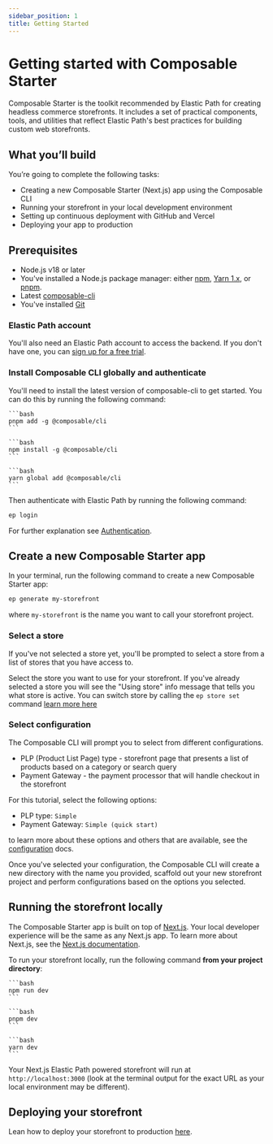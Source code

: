 ```yaml
---
sidebar_position: 1
title: Getting Started
---
```



# Getting started with Composable Starter

Composable Starter is the toolkit recommended by Elastic Path for creating headless commerce storefronts. It includes a set of practical components, tools, and utilities that reflect Elastic Path's best practices for building custom web storefronts.

## What you’ll build

You’re going to complete the following tasks:

- Creating a new Composable Starter (Next.js) app using the Composable CLI
- Running your storefront in your local development environment
- Setting up continuous deployment with GitHub and Vercel
- Deploying your app to production

## Prerequisites

- Node.js v18 or later
- You've installed a Node.js package manager: either [npm](https://www.npmjs.com/get-npm), [Yarn 1.x](https://classic.yarnpkg.com/lang/en/docs/install), or [pnpm](https://pnpm.io/installation).
- Latest [composable-cli](https://www.npmjs.com/package/composable-cli)
- You've installed [Git](https://git-scm.com/)

### Elastic Path account
You'll also need an Elastic Path account to access the backend. If you don't have one, you can [sign up for a free trial](https://useast.cm.elasticpath.com/free-trial).

### Install Composable CLI globally and authenticate

You'll need to install the latest version of composable-cli to get started. You can do this by running the following command:

<Tabs>
  <TabItem value="pnpm" label="PNPM">

    ```bash
    pnpm add -g @composable/cli
    ```

  </TabItem>

  <TabItem value="npm" label="NPM">

    ```bash
    npm install -g @composable/cli
    ```

  </TabItem>
  <TabItem value="yarn" label="YARN">

    ```bash
    yarn global add @composable/cli
    ```

  </TabItem>
</Tabs>

Then authenticate with Elastic Path by running the following command:

```bash
ep login
```

For further explanation see [Authentication](/docs/composable-cli/installation#authentication).

## Create a new Composable Starter app

In your terminal, run the following command to create a new Composable Starter app:

```bash
ep generate my-storefront
```

where `my-storefront` is the name you want to call your storefront project.

### Select a store

If you've not selected a store yet, you'll be prompted to select a store from a list of stores that you have access to.

Select the store you want to use for your storefront. If you've already selected a store you will see the "Using store" info message that tells you what store is active. You can switch store by calling the `ep store set` command [learn more here](/docs/composable-cli/commands#command-reference)

### Select configuration

The Composable CLI will prompt you to select from different configurations.

- PLP (Product List Page) type - storefront page that presents a list of products based on a category or search query
- Payment Gateway - the payment processor that will handle checkout in the storefront

For this tutorial, select the following options:

- PLP type: `Simple`
- Payment Gateway: `Simple (quick start)`

to learn more about these options and others that are available, see the [configuration](/docs/category/configurations) docs.

Once you've selected your configuration, the Composable CLI will create a new directory with the name you provided, scaffold out your new storefront project and perform configurations based on the options you selected.


## Running the storefront locally

The Composable Starter app is built on top of [Next.js](https://nextjs.org/). Your local developer experience will be the same as any Next.js app. To learn more about Next.js, see the [Next.js documentation](https://nextjs.org/docs).

To run your storefront locally, run the following command **from your project directory**:

<Tabs>
  <TabItem value="npm" label="NPM">

    ```bash
    npm run dev
    ```

  </TabItem>
  <TabItem value="pnpm" label="PNPM">

    ```bash
    pnpm dev
    ```

  </TabItem>
  <TabItem value="yarn" label="YARN">

    ```bash
    yarn dev
    ```

  </TabItem>
</Tabs>

Your Next.js Elastic Path powered storefront will run at `http://localhost:3000` (look at the terminal output for the exact URL as your local environment may be different).

## Deploying your storefront

Lean how to deploy your storefront to production [here](/docs/composable-starter/deploy/storefront-deploy).
